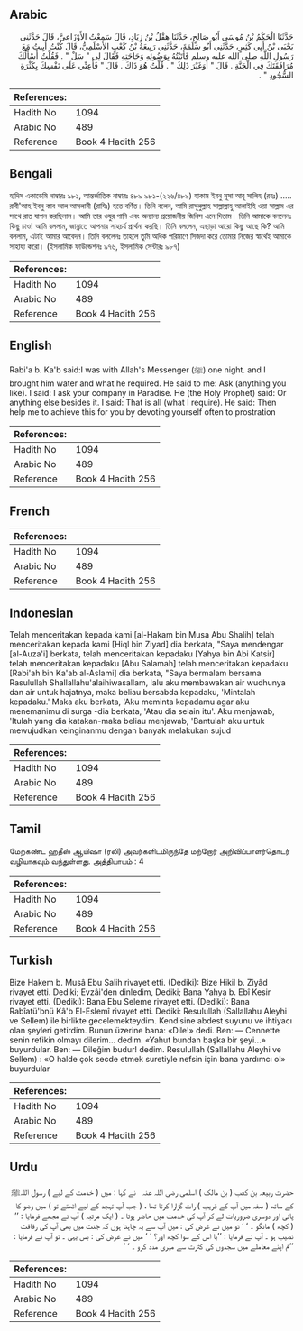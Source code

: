 ## Arabic


<div dir="rtl" lang="ar" style={{fontSize:'larger',backgroundColor:'#f8f9fa',padding:20}}>
حَدَّثَنَا الْحَكَمُ بْنُ مُوسَى أَبُو صَالِحٍ، حَدَّثَنَا هِقْلُ بْنُ زِيَادٍ، قَالَ سَمِعْتُ الأَوْزَاعِيَّ، قَالَ حَدَّثَنِي يَحْيَى بْنُ أَبِي كَثِيرٍ، حَدَّثَنِي أَبُو سَلَمَةَ، حَدَّثَنِي رَبِيعَةُ بْنُ كَعْبٍ الأَسْلَمِيُّ، قَالَ كُنْتُ أَبِيتُ مَعَ رَسُولِ اللَّهِ صلى الله عليه وسلم فَأَتَيْتُهُ بِوَضُوئِهِ وَحَاجَتِهِ فَقَالَ لِي ‏"‏ سَلْ ‏"‏ ‏.‏ فَقُلْتُ أَسْأَلُكَ مُرَافَقَتَكَ فِي الْجَنَّةِ ‏.‏ قَالَ ‏"‏ أَوَغَيْرَ ذَلِكَ ‏"‏ ‏.‏ قُلْتُ هُوَ ذَاكَ ‏.‏ قَالَ ‏"‏ فَأَعِنِّي عَلَى نَفْسِكَ بِكَثْرَةِ السُّجُودِ ‏"‏ ‏.‏
</div>
<div style={{backgroundColor:'#f8f9fa',padding:20, marginBottom: 10}}><table> <thead> <tr> <th>References:</th> <th></th> </tr> </thead> <tbody><tr><td>Hadith No</td><td>1094</td></tr><tr><td>Arabic No</td><td>489</td></tr><tr><td>Reference</td><td>Book 4 Hadith 256</td></tr></tbody></table></div>

## Bengali


<div dir="ltr" lang="bn" style={{fontSize:'larger',backgroundColor:'#f8f9fa',padding:20}}>
হাদিস একাডেমি নাম্বারঃ ৯৮১, আন্তর্জাতিক নাম্বারঃ ৪৮৯ ৯৮১-(২২৬/৪৮৯) হাকাম ইবনু মূসা আবূ সালিহ (রহঃ) ..... রাবী'আহ ইবনু কাব আল আসলামী (রাযিঃ) হতে বর্ণিত। তিনি বলেন, আমি রাসূলুল্লাহ সাল্লাল্লাহু আলাইহি ওয়া সাল্লাম এর সাথে রাত যাপন করছিলাম। আমি তার ওযুর পানি এবং অন্যান্য প্রয়োজনীয় জিনিস এনে দিতাম। তিনি আমাকে বললেনঃ কিছু চাও! আমি বললাম, জান্নাতে আপনার সাহচর্য প্রার্থনা করছি। তিনি বললেন, এছাড়া আরো কিছু আছে কি? আমি বললাম, এটাই আমার আবেদন। তিনি বললেনঃ তাহলে তুমি অধিক পরিমাণে সিজদা করে তোমার নিজের স্বার্থেই আমাকে সাহায্য করো। (ইসলামিক ফাউন্ডেশনঃ ৯৭৬, ইসলামিক সেন্টারঃ ৯৮৭)
</div>
<div style={{backgroundColor:'#f8f9fa',padding:20, marginBottom: 10}}><table> <thead> <tr> <th>References:</th> <th></th> </tr> </thead> <tbody><tr><td>Hadith No</td><td>1094</td></tr><tr><td>Arabic No</td><td>489</td></tr><tr><td>Reference</td><td>Book 4 Hadith 256</td></tr></tbody></table></div>

## English


<div dir="ltr" lang="en" style={{fontSize:'larger',backgroundColor:'#f8f9fa',padding:20}}>
Rabi'a b. Ka'b said:I was with Allah's Messenger (ﷺ) one night. and I brought him water and what he required. He said to me: Ask (anything you like). I said: I ask your company in Paradise. He (the Holy Prophet) said: Or anything else besides it. I said: That is all (what I require). He said: Then help me to achieve this for you by devoting yourself often to prostration
</div>
<div style={{backgroundColor:'#f8f9fa',padding:20, marginBottom: 10}}><table> <thead> <tr> <th>References:</th> <th></th> </tr> </thead> <tbody><tr><td>Hadith No</td><td>1094</td></tr><tr><td>Arabic No</td><td>489</td></tr><tr><td>Reference</td><td>Book 4 Hadith 256</td></tr></tbody></table></div>

## French


<div dir="ltr" lang="fr" style={{fontSize:'larger',backgroundColor:'#f8f9fa',padding:20}}>

</div>
<div style={{backgroundColor:'#f8f9fa',padding:20, marginBottom: 10}}><table> <thead> <tr> <th>References:</th> <th></th> </tr> </thead> <tbody><tr><td>Hadith No</td><td>1094</td></tr><tr><td>Arabic No</td><td>489</td></tr><tr><td>Reference</td><td>Book 4 Hadith 256</td></tr></tbody></table></div>

## Indonesian


<div dir="ltr" lang="id" style={{fontSize:'larger',backgroundColor:'#f8f9fa',padding:20}}>
Telah menceritakan kepada kami [al-Hakam bin Musa Abu Shalih] telah menceritakan kepada kami [Hiql bin Ziyad] dia berkata, "Saya mendengar [al-Auza'i] berkata, telah menceritakan kepadaku [Yahya bin Abi Katsir] telah menceritakan kepadaku [Abu Salamah] telah menceritakan kepadaku [Rabi'ah bin Ka'ab al-Aslami] dia berkata, "Saya bermalam bersama Rasulullah Shallallahu'alaihiwasallam, lalu aku membawakan air wudhunya dan air untuk hajatnya, maka beliau bersabda kepadaku, 'Mintalah kepadaku.' Maka aku berkata, 'Aku meminta kepadamu agar aku menemanimu di surga -dia berkata, 'Atau dia selain itu'. Aku menjawab, 'Itulah yang dia katakan-maka beliau menjawab, 'Bantulah aku untuk mewujudkan keinginanmu dengan banyak melakukan sujud
</div>
<div style={{backgroundColor:'#f8f9fa',padding:20, marginBottom: 10}}><table> <thead> <tr> <th>References:</th> <th></th> </tr> </thead> <tbody><tr><td>Hadith No</td><td>1094</td></tr><tr><td>Arabic No</td><td>489</td></tr><tr><td>Reference</td><td>Book 4 Hadith 256</td></tr></tbody></table></div>

## Tamil


<div dir="ltr" lang="ta" style={{fontSize:'larger',backgroundColor:'#f8f9fa',padding:20}}>
மேற்கண்ட ஹதீஸ் ஆயிஷா (ரலி) அவர்களிடமிருந்தே மற்றோர் அறிவிப்பாளர்தொடர் வழியாகவும் வந்துள்ளது. அத்தியாயம் : 4
</div>
<div style={{backgroundColor:'#f8f9fa',padding:20, marginBottom: 10}}><table> <thead> <tr> <th>References:</th> <th></th> </tr> </thead> <tbody><tr><td>Hadith No</td><td>1094</td></tr><tr><td>Arabic No</td><td>489</td></tr><tr><td>Reference</td><td>Book 4 Hadith 256</td></tr></tbody></table></div>

## Turkish


<div dir="ltr" lang="tr" style={{fontSize:'larger',backgroundColor:'#f8f9fa',padding:20}}>
Bize Hakem b. Musâ Ebu Salih rivayet etti. (Dediki): Bize Hikil b. Ziyâd rivayet etti. Dediki; Evzâi'den dinledim, Dediki; Bana Yahya b. Ebî Kesir rivayet etti. (Dediki): Bana Ebu Seleme rivayet etti. (Dediki): Bana Rabîatü'bnü Kâ'b El-Eslemî rivayet etti. Dediki: Resulullah (Sallallahu Aleyhi ve Sellem) ile birlikte gecelemekteydim. Kendisine abdest suyunu ve ihtiyacı olan şeyleri getirdim. Bunun üzerine bana: «Dile!» dedi. Ben: — Cennette senin refikin olmayı dilerim... dedim. «Yahut bundan başka bir şeyi...» buyurdular. Ben: — Dileğim budur! dedim. Resulullah (Sallallahu Aleyhi ve Sellem) : «O halde çok secde etmek suretiyle nefsin için bana yardımcı ol» buyurdular
</div>
<div style={{backgroundColor:'#f8f9fa',padding:20, marginBottom: 10}}><table> <thead> <tr> <th>References:</th> <th></th> </tr> </thead> <tbody><tr><td>Hadith No</td><td>1094</td></tr><tr><td>Arabic No</td><td>489</td></tr><tr><td>Reference</td><td>Book 4 Hadith 256</td></tr></tbody></table></div>

## Urdu


<div dir="rtl" lang="ur" style={{fontSize:'larger',backgroundColor:'#f8f9fa',padding:20}}>
حضرت ربیعہ بن کعب ( بن مالک ) اسلمی ‌رضی ‌اللہ ‌عنہ ‌ ‌ نے کہا : میں ( خدمت کے لیے ) رسول اللہﷺ کے ساتھ ( صفہ میں آپ کے قریب ) رات گزارا کرتا تھا ، ( جب آپ تہجد کے لیے اٹھتے تو ) میں وضو کا پانی اور دوسری ضروریات لے کر آپ کی خدمت میں حاضر ہوتا ۔ ( ایک مرتبہ ) آپ نے مجھے فرمایا : ’’ ( کچھ ) مانگو ۔ ‘ ‘ تو میں نے عرض کی : میں آپ سے یہ چاہتا ہوں کہ جنت میں بھی آپ کی رفاقت نصیب ہو ۔ آپ نے فرمایا : ’’یا اس کے سوا کچھ اور؟ ‘ ‘ میں نے عرض کی : بس یہی ۔ تو آپ نے فرمایا : ’’تم اپنے معاملے میں سجدوں کی کثرت سے میری مدد کرو ۔ ‘ ‘
</div>
<div style={{backgroundColor:'#f8f9fa',padding:20, marginBottom: 10}}><table> <thead> <tr> <th>References:</th> <th></th> </tr> </thead> <tbody><tr><td>Hadith No</td><td>1094</td></tr><tr><td>Arabic No</td><td>489</td></tr><tr><td>Reference</td><td>Book 4 Hadith 256</td></tr></tbody></table></div>